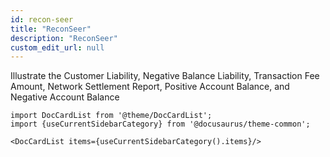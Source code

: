 ```yaml
---
id: recon-seer
title: "ReconSeer"
description: "ReconSeer"
custom_edit_url: null
---
```




Illustrate the Customer Liability, Negative Balance Liability, Transaction Fee Amount, Network Settlement Report, Positive Account Balance, and Negative Account Balance 



```mdx-code-block
import DocCardList from '@theme/DocCardList';
import {useCurrentSidebarCategory} from '@docusaurus/theme-common';

<DocCardList items={useCurrentSidebarCategory().items}/>
```
      